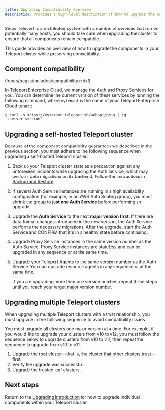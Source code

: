 ```yaml
---
title: Upgrading Compatibility Overview
description: Provides a high-level description of how to upgrade the components in your Teleport cluster. Read this guide before following upgrade instructions for your environment.
---
```


Since Teleport is a distributed system with a number of services that run on
potentially many hosts, you should take care when upgrading the cluster to
ensure that all components remain compatible.

This guide provides an overview of how to upgrade the components in your
Teleport cluster while preserving compatibility.

## Component compatibility

(!docs/pages/includes/compatibility.mdx!)

In Teleport Enterprise Cloud, we manage the Auth and Proxy Services for you. You
can determine the current version of these services by running the following
command, where `mytenant` is the name of your Teleport Enterprise Cloud tenant:

```code
$ curl -s https://mytenant.teleport.sh/webapi/ping | jq '.server_version'
```

## Upgrading a self-hosted Teleport cluster

Because of the component compatibility guarantees we described in the previous
section, you must adhere to the following sequence when upgrading a self-hosted
Teleport cluster:

1. Back up your Teleport cluster state as a precaution against any unforeseen
   incidents while upgrading the Auth Service, which may perform data
   migrations on its backend. Follow the instructions in [Backup and
   Restore](../admin-guides/management/operations/backup-restore.mdx).

1. If several Auth Service instances are running in a high availability
   configuration (for example, in an AWS Auto Scaling group), you must shrink
   the group to **just one Auth Service** before performing an upgrade.

1. Upgrade the **Auth Service** to the next **major version first**. If there
   are data format changes introduced in the new version, the Auth Service
   performs the necessary migrations.  After the upgrade, start the Auth Service
   and CONFIRM that it's in a healthy state before continuing.

1. Upgrade Proxy Service instances to the same version number as the Auth
   Service. Proxy Service instances are stateless and can be upgraded in any
   sequence or at the same time.

1. Upgrade your Teleport Agents to the same version number as the Auth Service.
   You can upgrade resource agents in any sequence or at the same time.
   
   If you are upgrading more then one version number, repeat these steps until
   you reach your target major version number.

## Upgrading multiple Teleport clusters

When upgrading multiple Teleport clusters with a trust relationship, you must
upgrade in the following sequence to avoid compatibility issues. 

You must upgrade all clusters one major version at a time. For example, if you
would like to upgrade your clusters from v10 to v12, you must follow the
sequence below to upgrade clusters from v10 to v11, then repeat the sequence to
upgrade from v10 to v11.

1. Upgrade the root cluster—that is, the cluster that other clusters
   trust—first.
1. Verify the upgrade was successful.
1. Upgrade the trusted leaf clusters.

## Next steps

Return to the [Upgrading Introduction](upgrading.mdx) for how to upgrade
individual components within your Teleport cluster.
